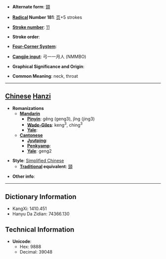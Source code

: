 * '''Alternate form''': [[頸]]

* '''[[Wiktionary:Chinese radical index| Radical]] Number 181''': [[Wiktionary:Chinese radical index 页|页]]+5 strokes

* '''[[Wiktionary:Chinese total strokes index|Stroke number]]''': [[Wiktionary:Chinese total strokes index 11|11]]

* '''Stroke order''': 

* '''[[Wiktionary:Chinese four corner index|Four-Corner System]]''': 

* '''[[Wiktionary:Chinese Cangjie index|Cangjie input]]''': 弓一一月人 (NMMBO)

* '''Graphical Significance and Origin''': 

* '''Common Meaning''': neck, throat

----

== [[Chinese]] [[Hanzi]] ==

* '''Romanizations'''
** '''[[Mandarin]]'''
*** '''[[Pinyin]]''': gěng (geng3), jǐng (jing3)
*** '''[[Wade-Giles]]''': keng<sup>3</sup>, ching<sup>3</sup>
*** '''[[Yale]]''': 
** '''[[Cantonese]]'''
*** '''[[Jyutping]]''':
*** '''[[Penkyamp]]''': 
*** '''[[Yale]]''': geng2

* '''Style''': [[Simplified Chinese]] 
** '''[[Traditional Chinese|Traditional]] equivalent''': [[頸]]

* '''Other info''': 

----

== Dictionary Information ==

* KangXi: 1410.451
* Hanyu Da Zidian: 74366.130

== Technical Information ==

* '''Unicode''':
** Hex: 9888
** Decimal: 39048